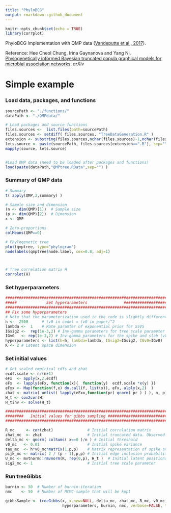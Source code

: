 ```yaml
---
title: "PhyloBCG"
output: rmarkdown::github_document
---
```


```r
knitr::opts_chunk$set(echo = TRUE)
library(corrplot)
```

PhyloBCG implementation with QMP data ([Vandeputte et al., 2017](https://www.nature.com/articles/nature24460)).

Reference: Hee Cheol Chung, Irina Gaynanova and Yang Ni. [Phylogenetically informed Bayesian truncated copula graphical models for microbial association networks](https://arxiv.org/pdf/2105.05082.pdf). *arXiv*


# Simple example

### Load data, packages, and functions

```r
sourcePath <- "./functions/"
dataPath <- "./QMPdata/"

# Load packages and source functions
files.sources <-  list.files(path=sourcePath)
files.sources <- setdiff( files.sources, "TreeDataGeneration.R" )
extension <- substring(files.sources,nchar(files.sources)-1,nchar(files.sources))
lets.source <- paste(sourcePath, files.sources[extension==".R"], sep="")
mapply(source, lets.source) 


#Load QMP data (need to be loaded after packages and functions)
load(paste(dataPath,"QMPtree.RData",sep="") )

```


### Summary of QMP data
```r
# Summary
t( apply(QMP,2,summary) )

# Sample size and dimension
(n <- dim(QMP)[1])  # Sample size
(p <- dim(QMP)[2])  # Dimension
x <- QMP

# Zero-proportions
colMeans(QMP==0)

# Phylogenetic tree
plot(qmptree, type="phylogram")
nodelabels(qmptree$node.label, cex=0.8, adj=1)



# Tree correlation matrix H
corrplot(H)

```


### Set hyperparameters  
```r
########################################################################
#####             Set hyperarameters                ####################
########################################################################
## Fix some hyperparameters
# Note that the parameterization used in the code is slightly different from those in Wang (2014).  )
h <-  2500      # (v0 in code) = (v0 in paper)^2
lambda <-  1    # Rate paramter of exponential prior for SSVS
IGsig2 <-  rep(1e-3,2) # Inv-gamma parameters for tree scale parameter (sigma2)
IGv0   <- rep(1e-3,2) # Inv-gamma parameters for the spike and slab (v0)
hyperparameters <- list(h=h, lambda=lambda, IGsig2=IGsig2, IGv0=IGv0)
K <- 2 # Latent space dimension
```

### Set initial values
```r
# Get scaled empirical cdfs and zhat
ecdf.scale <- n/(n+1)
eFx  <- apply(x,2,ecdf)
eFx  <- lapply(eFx, function(x){  function(y)  ecdf.scale *x(y) })
eFxx <- Map(function(f,x) do.call(f, list(x)), eFx, alply(x,2)  )
zhat <- matrix( unlist( lapply(eFxx,function(pr) qnorm( pr ) ) ), n, p)
H_t <- cov2cor(H)
H_tinv <- solve(H_t)

########################################################################
########   Initial values for gibbs sampling ###########################
########################################################################

R_mc     <- cor(zhat)               # Initial correlation matrix
zhat_mc  <- zhat                    # Initial truncated data. Observed data will be fixed
delta_mc <- qnorm( colSums( x==0 )/n ) # Initial threshold
v0_mc   <- 0.01                     # Initial spike variance
tau_mc  <- h*v0_mc*matrix(1,p,p)    # Matrix representation of spike and slab variances
pijk_mc <- matrix( 2 / (p - 1),p,p) # Initial edge inclusion probability
U_mc <- mvtnorm::rmvnorm(K, rep(0,p), H_t )  # Initial latent positions
sig2_mc <- 1                        # Initial tree scale parameter
```


### Run treeGibbs
```r
burnin <- 50  # Number of burnin-iteration
nmc    <- 50  # Number of MCMC-sample that will be kept

gibbsSample <- treeGibbs(x, x.new=NULL, delta_mc, zhat_mc, R_mc, v0_mc, tau_mc, pijk_mc, U_mc, sig2_mc,
                         hyperparameters, burnin, nmc, verbose=FALSE, thin=NULL)

```















